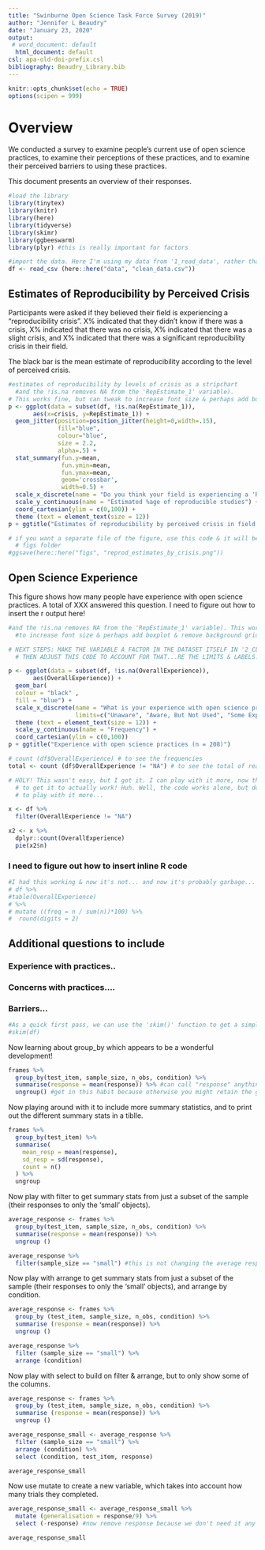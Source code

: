 ```yaml
---
title: "Swinburne Open Science Task Force Survey (2019)"
author: "Jennifer L Beaudry"
date: "January 23, 2020"
output:
 # word_document: default
  html_document: default
csl: apa-old-doi-prefix.csl
bibliography: Beaudry_Library.bib
---
```



```r
knitr::opts_chunk$set(echo = TRUE)
options(scipen = 999)
```

# Overview

We conducted a survey to examine people's current use of open science practices, 
to examine their perceptions of these practices, and to examine their perceived
barriers to using these practices. 

This document presents an overview of their responses. 

```r
#load the library
library(tinytex)
library(knitr)
library(here)
library(tidyverse)
library(skimr)
library(ggbeeswarm)
library(plyr) #this is really important for factors
```


```r
#import the data. Here I'm using my data from '1_read_data', rather than Jordy's revised one.
df <- read_csv (here::here("data", "clean_data.csv"))
```



## Estimates of Reproducibility by Perceived Crisis  

Participants were asked if they believed their field is experiencing a "reproducibility
crisis". X% indicated that they didn't know if there was a crisis, X% indicated that 
there was no crisis, X% indicated that there was a slight crisis, and X% indicated
that there was a significant reproducibility crisis in their field. 

The black bar is the mean estimate of reproducibility according to the level of 
perceived crisis. 

```r
#estimates of reproducibility by levels of crisis as a stripchart 
  #and the !is.na removes NA from the 'RepEstimate_1' variable). 
# This works fine, but can tweak to increase font size & perhaps add boxplot & remove background grid.
p <- ggplot(data = subset(df, !is.na(RepEstimate_1)), 
       aes(x=crisis, y=RepEstimate_1)) + 
  geom_jitter(position=position_jitter(height=0,width=.15),
              fill="blue",
              colour="blue",
              size = 2.2,
              alpha=.5) +
  stat_summary(fun.y=mean,
               fun.ymin=mean,
               fun.ymax=mean,
               geom='crossbar',
               width=0.5) +
  scale_x_discrete(name = "Do you think your field is experiencing a 'Reprodubility Crisis'?", limits = (c("Don't Know", "No Crisis", "Slight Crisis", "Significant Crisis"))) +
  scale_y_continuous(name = "Estimated %age of reproducible studies") +
  coord_cartesian(ylim = c(0,100)) +
  theme (text = element_text(size = 12))
p + ggtitle("Estimates of reproducibility by perceived crisis in field (n = 137)")

# if you want a separate file of the figure, use this code & it will be saved in the
  # figs folder
#ggsave(here::here("figs", "reprod_estimates_by_crisis.png"))
```

   
## Open Science Experience

This figure shows how many people have experience with open science practices. A
total of XXX answered this question. I need to figure out how to insert the r output here!

```r
#and the !is.na removes NA from the 'RepEstimate_1' variable). This works fine, but can tweak
  #to increase font size & perhaps add boxplot & remove background grid.

# NEXT STEPS: MAKE THE VARIABLE A FACTOR IN THE DATASET ITSELF IN '2_CLEAN_DATA.R'
  # THEN ADJUST THIS CODE TO ACCOUNT FOR THAT...RE THE LIMITS & LABELS....

p <- ggplot(data = subset(df, !is.na(OverallExperience)), 
       aes(OverallExperience)) + 
  geom_bar(
  colour = "black" , 
  fill = "blue") +
  scale_x_discrete(name = "What is your experience with open science practices?",
                   limits=c("Unaware", "Aware, But Not Used", "Some Experience", "Extensive Experience")) + 
  theme (text = element_text(size = 12)) +
  scale_y_continuous(name = "Frequency") +
  coord_cartesian(ylim = c(0,100)) 
p + ggtitle("Experience with open science practices (n = 208)")

# count (df$OverallExperience) # to see the frequencies
total <- count (df$OverallExperience != "NA") # to see the total of real responses
```


```r

# HOLY! This wasn't easy, but I got it. I can play with it more, now that I figured out how
  # to get it to actually work! Huh. Well, the code works alone, but doesn't knit. I will need
  # to play with it more...

x <- df %>% 
  filter(OverallExperience != "NA")

x2 <- x %>% 
  dplyr::count(OverallExperience)  
  pie(x2$n)
```
### I need to figure out how to insert inline R code

```r

#I had this working & now it's not... and now it's probably garbage...
# df %>% 
#table(OverallExperience)
# %>% 
# mutate ((freq = n / sum(n))*100) %>% 
#  round(digits = 2)

```

## Additional questions to include

### Experience with practices..

### Concerns with practices....

### Barriers...


```r
#As a quick first pass, we can use the 'skim()' function to get a simple overview of each variable:
#skim(df)
```

Now learning about group_by which appears to be a wonderful development!

```r
frames %>%
  group_by(test_item, sample_size, n_obs, condition) %>%
  summarise(response = mean(response)) %>% #can call "response" anything you want.
  ungroup() #get in this habit because otherwise you might retain the grouping elsewhere.
```

Now playing around with it to include more summary statistics, and to print out the different summary stats in a tiblle.

```r
frames %>%
  group_by(test_item) %>%
  summarise(
    mean_resp = mean(response),
    sd_resp = sd(response),
    count = n()
  ) %>%
  ungroup

```

Now play with filter to get summary stats from just a subset of the sample (their responses to only the 'small' objects).

```r
average_response <- frames %>%
  group_by(test_item, sample_size, n_obs, condition) %>%
  summarise(response = mean(response)) %>%
  ungroup ()

average_response %>%
  filter(sample_size == "small") #this is not changing the average response variable because it still has everything in it.
```

Now play with arrange to get summary stats from just a subset of the sample (their responses to only the 'small' objects), and arrange by condition.

```r
average_response <- frames %>%
  group_by (test_item, sample_size, n_obs, condition) %>%
  summarise (response = mean(response)) %>%
  ungroup ()

average_response %>%
  filter (sample_size == "small") %>%
  arrange (condition)
```

Now play with select to build on filter & arrange, but to only show some of the columns.

```r
average_response <- frames %>%
  group_by (test_item, sample_size, n_obs, condition) %>%
  summarise (response = mean(response)) %>%
  ungroup ()

average_response_small <- average_response %>%
  filter (sample_size == "small") %>%
  arrange (condition) %>%
  select (condition, test_item, response)

average_response_small

```

Now use mutate to create a new variable, which takes into account how many trials they completed.

```r
average_response_small <- average_response_small %>%
  mutate (generalisation = response/9) %>%
  select (-response) #now remove response because we don't need it any longer

average_response_small

```

